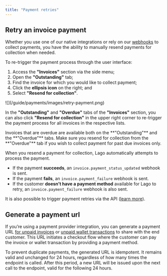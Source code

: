 ```yaml
---
title: "Payment retries"
---
```


## Retry an invoice payment

Whether you use one of our native integrations or rely on our [webhooks](/api-reference/webhooks/messages) to collect payments, you have the ability to manually resend payments for collection when needed.

To re-trigger the payment process through the user interface:

1. Access the **"Invoices"** section via the side menu;
2. Open the **"Outstanding"** tab;
3. Find the invoice for which you would like to collect payment;
4. Click the **ellipsis icon** on the right; and
5. Select **"Resend for collection"**.

<Frame caption="Payment retry via the invoice list">
  ![](/guide/payments/images/retry-payment.png)
</Frame>

In the **"Outstanding"** and **"Overdue"** tabs of the **"Invoices"** section, you can also click **"Resend for collection"** in the upper right corner to re-trigger the payment process for all invoices in the respective lists.

<Info>
  Invoices that are overdue are available both on the **"Outstanding"** and the **"Overdue"** tabs. Make sure you resend for collection from the **"Overdue"** tab if you wish to collect payment for past due invoices only.
</Info>

When you resend a payment for collection, Lago automatically attempts to process the payment.

- If the payment **succeeds**, an `invoice.payment_status_updated` webhook is sent.
- If the payment **fails**, an `invoice.payment_failure` webhook is sent.
- If the customer **doesn’t have a payment method** available for Lago to retry, an `invoice.payment_failure` webhook is also sent.

It is also possible to trigger payment retries via the API ([learn more](/api-reference/invoices/retry)).

## Generate a payment url

If you’re using a payment provider integration, you can generate a payment URL [for unpaid invoices](/api-reference/invoices/payment-url) or [unpaid wallet transactions](/api-reference/wallets/wallet-transaction-payment-url) to share with the end customer. This URL initiates a checkout flow where the customer can pay the invoice or wallet transaction by providing a payment method.

To prevent duplicate payments, the generated URL is idempotent. It remains valid and unchanged for 24 hours, regardless of how many times the endpoint is called. After this period, a new URL will be issued upon the next call to the endpoint, valid for the following 24 hours.